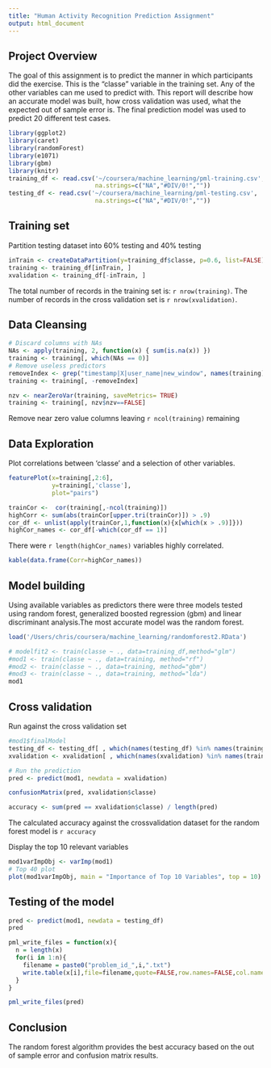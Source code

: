 ```yaml
---
title: "Human Activity Recognition Prediction Assignment"
output: html_document
---
```


## Project Overview

The goal of this assignment is to predict the manner in which participants did the exercise. This is the "classe" variable in the training set. Any of the other variables can me used to predict with. This report will describe how an accurate model was built, how cross validation was used, what the expected out of sample error is. The final prediction model was used to predict 20 different test cases. 

```r
library(ggplot2)
library(caret)
library(randomForest)
library(e1071)
library(gbm)
library(knitr)
training_df <- read.csv('~/coursera/machine_learning/pml-training.csv',
                        na.strings=c("NA","#DIV/0!",""))
testing_df <- read.csv('~/coursera/machine_learning/pml-testing.csv',
                        na.strings=c("NA","#DIV/0!",""))
```

## Training set

Partition testing dataset into 60% testing and 40% testing

```r
inTrain <- createDataPartition(y=training_df$classe, p=0.6, list=FALSE)
training <- training_df[inTrain, ]
xvalidation <- training_df[-inTrain, ]
```

The total number of records in the training set is: `r nrow(training)`. The number of records in the cross validation set is `r nrow(xvalidation)`.

## Data Cleansing

```r
# Discard columns with NAs
NAs <- apply(training, 2, function(x) { sum(is.na(x)) })
training <- training[, which(NAs == 0)]
# Remove useless predictors
removeIndex <- grep("timestamp|X|user_name|new_window", names(training))
training <- training[, -removeIndex]

nzv <- nearZeroVar(training, saveMetrics= TRUE)
training <- training[, nzv$nzv==FALSE]
```

Remove near zero value columns leaving `r ncol(training)` remaining

## Data Exploration

Plot correlations between 'classe' and a selection of other variables.

```r
featurePlot(x=training[,2:6],
            y=training[,'classe'],
            plot="pairs")
```

```r
trainCor <-  cor(training[,-ncol(training)])
highCorr <- sum(abs(trainCor[upper.tri(trainCor)]) > .9)
cor_df <- unlist(apply(trainCor,1,function(x){x[which(x > .9)]}))
highCor_names <- cor_df[-which(cor_df == 1)]
```

There were `r length(highCor_names)` variables highly correlated.

```r
kable(data.frame(Corr=highCor_names))
```

## Model building

Using available variables as predictors there were three models tested using random forest, generalized boosted regression (gbm) and linear discriminant analysis.The most accurate model was the random forest.

```r
load('/Users/chris/coursera/machine_learning/randomforest2.RData')

# modelfit2 <- train(classe ~ ., data=training_df,method="glm")
#mod1 <- train(classe ~ ., data=training, method="rf")
#mod2 <- train(classe ~ ., data=training, method="gbm")
#mod3 <- train(classe ~ ., data=training, method="lda")
mod1
```

## Cross validation

Run against the cross validation set

```r
#mod1$finalModel
testing_df <- testing_df[ , which(names(testing_df) %in% names(training))]
xvalidation <- xvalidation[ , which(names(xvalidation) %in% names(training))]

# Run the prediction
pred <- predict(mod1, newdata = xvalidation)

confusionMatrix(pred, xvalidation$classe)

accuracy <- sum(pred == xvalidation$classe) / length(pred)
```

The calculated accuracy against the crossvalidation dataset for the random forest model is `r accuracy`

Display the top 10 relevant variables

```r
mod1varImpObj <- varImp(mod1)
# Top 40 plot
plot(mod1varImpObj, main = "Importance of Top 10 Variables", top = 10)
```


## Testing of the model

```r
pred <- predict(mod1, newdata = testing_df)
pred

pml_write_files = function(x){
  n = length(x)
  for(i in 1:n){
    filename = paste0("problem_id_",i,".txt")
    write.table(x[i],file=filename,quote=FALSE,row.names=FALSE,col.names=FALSE)
  }
}

pml_write_files(pred)

```

## Conclusion

The random forest algorithm provides the best accuracy based on the out of sample error and confusion matrix results.
